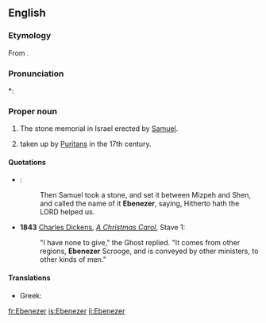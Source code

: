 ==English==
{{wikipedia}}
===Etymology===
From {{etyl|he}} {{term|אבן העזר|אֶבֶן הָעֵזֶר|stone of help|sc=Hebr|tr=éven-ha`éizer}}.

===Pronunciation===
*: {{rhymes|iːzə(r)}}

===Proper noun===
{{en-proper noun}}

# {{biblical}} The stone memorial in Israel erected by  [[Samuel]]. 
# {{given name|male|from=Hebrew}} taken up by [[Puritans]] in the 17th century.

====Quotations====
* {{RQ:Authorized Version|1 Samuel|7|12}}:
*: Then Samuel took a stone, and set it between Mizpeh and Shen, and called the name of it '''Ebenezer''', saying, Hitherto hath the LORD helped us.
* '''1843''' [[w:Charles Dickens|Charles Dickens]], ''[[s:A Christmas Carol|A Christmas Carol]]'', Stave 1:
*: "I have none to give," the Ghost replied. "It comes from other regions, '''Ebenezer''' Scrooge, and is conveyed by other ministers, to other kinds of men."

====Translations====
{{trans-top|Male given name}}
* Greek: {{t|el|Εμπενίζερ|tr=Ebenízer|sc=Grek}}
{{trans-mid}}
{{trans-bottom}}

[[fr:Ebenezer]]
[[is:Ebenezer]]
[[li:Ebenezer]]